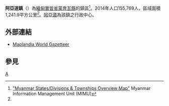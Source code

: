 {{Infobox settlement
|native_name = {{lang|my|အရာတော်မြို့နယ်}}
|official_name = 阿亞道鎮
|settlement_type = [[蒙育瓦縣|蒙育瓦縣]]鎮區
|image_skyline = 
|image_map = Ayadaw Township.svg
|map_caption = 阿亞道鎮在實皆省的位置
|subdivision_type = 國家
|subdivision_name = {{flag|Burma}}
|subdivision_type1 = [[缅甸行政区划|省]]
|subdivision_name1 = [[實皆省|實皆省]]
|subdivision_type2 = [[縣_(緬甸)|縣]]
|subdivision_name2 = [[蒙育瓦縣|蒙育瓦縣]]
|subdivision_type3 = 行政中心
|subdivision_name3 = [[阿亞道|阿亞道]]
|unit_pref = 
|area_total_km2 = 1,241.9
|population_as_of = 2014
|population_footnotes =<ref name="citypopulation">[http://www.citypopulation.de/php/myanmar-admin.php MYANMAR: Administrative Division]. Citypopulation. 2015-11-16</ref>
|population = 155,769
|population_density_km2 = 125.43
|latNS = N
|latd = 22
|latm = 17
|lats = 00
|longEW = E
|longd = 95
|longm = 27
|longs = 00
|coordinates_display = inline,title
|coordinates_region = MM
|elevation_ft = 
|elevation_m = 
|timezone = [[Myanmar_Standard_Time|MST]]
|utc_offset = +6:30
|website =
}}

'''阿亞道鎮'''（{{lang-my|အရာတော်မြို့နယ်}}）為[[緬甸|緬甸]][[實皆省|實皆省]][[蒙育瓦縣|蒙育瓦縣]]的鎮區<ref name="MIMU001">[http://www.burmalibrary.org/docs6/MIMU001_A3_SD%20&%20Township%20Overview.pdf "Myanmar States/Divisions & Townships Overview Map"] {{Wayback|url=http://www.burmalibrary.org/docs6/MIMU001_A3_SD%20%26%20Township%20Overview.pdf |date=20101203160828 }} Myanmar Information Management Unit (MIMU)</ref>。2014年人口155,769人，區域面積1,241.9平方公里<ref name=citypopulation/>。[[阿亞道|阿亞道]]為該鎮之行政中心。

==外部連結==
*[http://www.maplandia.com/burma/sagaing/ayadaw/ Maplandia World Gazetteer] {{Wayback|url=http://www.maplandia.com/burma/sagaing/ayadaw/ |date=20150928203917 }}

==參見==
{{Reflist}}

{{Sagaing Region|state=collapsed}}

[[Category:實皆省鎮區|A]]

{{Myanmar-stub}}